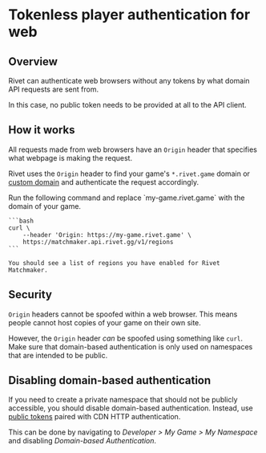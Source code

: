 
# Tokenless player authentication for web

## Overview

Rivet can authenticate web browsers without any tokens by what domain API requests are sent from.

In this case, no public token needs to be provided at all to the API client.

## How it works

All requests made from web browsers have an `Origin` header that specifies what webpage is making the request.

Rivet uses the `Origin` header to find your game's `*.rivet.game` domain or [custom domain](/cdn/concepts/custom-domains) and authenticate the request accordingly.

<Accordion title="Try it yourself">
    Run the following command and replace `my-game.rivet.game` with the domain of your game.

    ```bash
    curl \
        --header 'Origin: https://my-game.rivet.game' \
        https://matchmaker.api.rivet.gg/v1/regions
    ```

    You should see a list of regions you have enabled for Rivet Matchmaker.

</Accordion>

## Security

`Origin` headers cannot be spoofed within a web browser. This means people cannot host copies of your game on their own site.

However, the `Origin` header _can_ be spoofed using something like `curl`. Make sure that domain-based authentication is only used on namespaces that are intended to be public.

## Disabling domain-based authentication

If you need to create a private namespace that should not be publicly accessible, you should disable domain-based authentication. Instead, use [public tokens](/docs/general/concepts/handling-game-tokens#public-namespace-tokens) paired with CDN HTTP authentication.

This can be done by navigating to _Developer > My Game > My Namespace_ and disabling _Domain-based Authentication_.

<DocsImage src={imgDisableDomainBaseAuth} alt='Disable domain based auth' />
